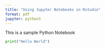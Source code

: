 ```yaml
---
title: "Using Jupyter Notebooks in Rstudio"
format: pdf
jupyter: python3
---
```


This is a sample Python Notebook

```python
print("Hello World")
```

